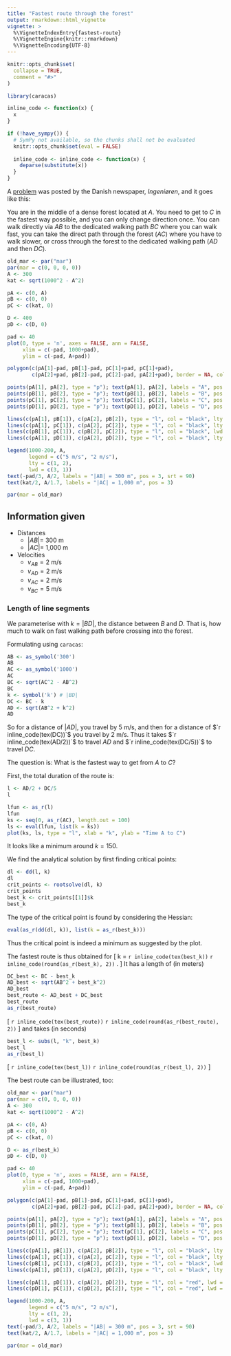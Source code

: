 ```yaml
---
title: "Fastest route through the forest"
output: rmarkdown::html_vignette
vignette: >
  %\VignetteIndexEntry{fastest-route}
  %\VignetteEngine{knitr::rmarkdown}
  %\VignetteEncoding{UTF-8}
---
```


```r
knitr::opts_chunk$set(
  collapse = TRUE,
  comment = "#>"
)
```

```r
library(caracas)
```

```r
inline_code <- function(x) {
  x
}

if (!have_sympy()) {
  # SymPy not available, so the chunks shall not be evaluated
  knitr::opts_chunk$set(eval = FALSE)
  
  inline_code <- inline_code <- function(x) {
    deparse(substitute(x))
  }
}
```

A [problem](https://ing.dk/artikel/taenkeboks-hurtigste-vej-mellem-a-b-1150-m-lang-232871) was posted by the Danish newspaper, *Ingeniøren*, and it goes like this:

You are in the middle of a dense forest located at $A$. 
You need to get to $C$ in the fastest way possible, and you can only change direction once. 
You can walk directly via $AB$ to the dedicated walking path $BC$ where you can walk fast, 
you can take the direct path through the forest ($AC$) where you have to walk slower, 
or cross through the forest to the dedicated walking path ($AD$ and then $DC$).

```r
old_mar <- par("mar")
par(mar = c(0, 0, 0, 0))
A <- 300
kat <- sqrt(1000^2 - A^2)

pA <- c(0, A)
pB <- c(0, 0)
pC <- c(kat, 0)

D <- 400
pD <- c(D, 0)

pad <- 40
plot(0, type = 'n', axes = FALSE, ann = FALSE, 
     xlim = c(-pad, 1000+pad), 
     ylim = c(-pad, A+pad))

polygon(c(pA[1]-pad, pB[1]-pad, pC[1]+pad, pC[1]+pad), 
        c(pA[2]+pad, pB[2]-pad, pC[2]-pad, pA[2]+pad), border = NA, col = "green")

points(pA[1], pA[2], type = "p"); text(pA[1], pA[2], labels = "A", pos = 2)
points(pB[1], pB[2], type = "p"); text(pB[1], pB[2], labels = "B", pos = 2)
points(pC[1], pC[2], type = "p"); text(pC[1], pC[2], labels = "C", pos = 4)
points(pD[1], pD[2], type = "p"); text(pD[1], pD[2], labels = "D", pos = 1)

lines(c(pA[1], pB[1]), c(pA[2], pB[2]), type = "l", col = "black", lty = 2)
lines(c(pA[1], pC[1]), c(pA[2], pC[2]), type = "l", col = "black", lty = 2)
lines(c(pB[1], pC[1]), c(pB[2], pC[2]), type = "l", col = "black", lwd = 3)
lines(c(pA[1], pD[1]), c(pA[2], pD[2]), type = "l", col = "black", lty = 2)

legend(1000-200, A, 
       legend = c("5 m/s", "2 m/s"), 
       lty = c(1, 2), 
       lwd = c(3, 1))
text(-pad/3, A/2, labels = "|AB| = 300 m", pos = 3, srt = 90)
text(kat/2, A/1.7, labels = "|AC| = 1,000 m", pos = 3)

par(mar = old_mar)
```

## Information given

* Distances
  * $|AB| =$ 300 m
  * $|AC| =$ 1,000 m
* Velocities
  * $v_{AB} = 2$ m/s
  * $v_{AD} = 2$ m/s
  * $v_{AC} = 2$ m/s
  * $v_{BC} = 5$ m/s

### Length of line segments

We parameterise with $k = |BD|$, the distance between $B$ and $D$. 
That is, how much to walk on fast walking path before crossing into 
the forest.

Formulating using `caracas`:

```r
AB <- as_symbol('300')
AB
AC <- as_symbol('1000')
AC
BC <- sqrt(AC^2 - AB^2)
BC
k <- symbol('k') # |BD|
DC <- BC - k
AD <- sqrt(AB^2 + k^2)
AD
```

So for a distance of $|AD|$, you travel by 5 m/s, and then for a distance of 
$`r inline_code(tex(DC))`$ you travel by 2 m/s. 
Thus it takes $`r inline_code(tex(AD/2))`$ to travel $AD$ and $`r inline_code(tex(DC/5))`$ to travel $DC$.

The question is: What is the fastest way to get from $A$ to $C$?

First, the total duration of the route is:

```r
l <- AD/2 + DC/5
l
```

```r
lfun <- as_r(l)
lfun
ks <- seq(0, as_r(AC), length.out = 100)
ls <- eval(lfun, list(k = ks))
plot(ks, ls, type = "l", xlab = "k", ylab = "Time A to C")
```

It looks like a minimum around $k = 150$.

We find the analytical solution by first finding critical points:

```r
dl <- dd(l, k)
dl
crit_points <- rootsolve(dl, k)
crit_points
best_k <- crit_points[[1]]$k
best_k
```

The type of the critical point is found by considering the Hessian:

```r
eval(as_r(dd(dl, k)), list(k = as_r(best_k)))
```

Thus the critical point is indeed a minimum as suggested by the plot.

The fastest route is thus obtained for 
\[
  k = `r inline_code(tex(best_k))` \approx `r inline_code(round(as_r(best_k), 2))` .
\]
It has a length of (in meters)
```r
DC_best <- BC - best_k
AD_best <- sqrt(AB^2 + best_k^2)
AD_best
best_route <- AD_best + DC_best
best_route
as_r(best_route)
```
\[
  `r inline_code(tex(best_route))` \approx `r inline_code(round(as_r(best_route), 2))`
\]
and takes (in seconds)
```r
best_l <- subs(l, "k", best_k)
best_l
as_r(best_l)
```
\[
  `r inline_code(tex(best_l))` \approx `r inline_code(round(as_r(best_l), 2))`
\]

The best route can be illustrated, too:


```r
old_mar <- par("mar")
par(mar = c(0, 0, 0, 0))
A <- 300
kat <- sqrt(1000^2 - A^2)

pA <- c(0, A)
pB <- c(0, 0)
pC <- c(kat, 0)

D <- as_r(best_k)
pD <- c(D, 0)

pad <- 40
plot(0, type = 'n', axes = FALSE, ann = FALSE, 
     xlim = c(-pad, 1000+pad), 
     ylim = c(-pad, A+pad))

polygon(c(pA[1]-pad, pB[1]-pad, pC[1]+pad, pC[1]+pad), 
        c(pA[2]+pad, pB[2]-pad, pC[2]-pad, pA[2]+pad), border = NA, col = "green")

points(pA[1], pA[2], type = "p"); text(pA[1], pA[2], labels = "A", pos = 2)
points(pB[1], pB[2], type = "p"); text(pB[1], pB[2], labels = "B", pos = 2)
points(pC[1], pC[2], type = "p"); text(pC[1], pC[2], labels = "C", pos = 4)
points(pD[1], pD[2], type = "p"); text(pD[1], pD[2], labels = "D", pos = 1)

lines(c(pA[1], pB[1]), c(pA[2], pB[2]), type = "l", col = "black", lty = 2)
lines(c(pA[1], pC[1]), c(pA[2], pC[2]), type = "l", col = "black", lty = 2)
lines(c(pB[1], pC[1]), c(pB[2], pC[2]), type = "l", col = "black", lwd = 3)
lines(c(pA[1], pD[1]), c(pA[2], pD[2]), type = "l", col = "black", lty = 2)

lines(c(pA[1], pD[1]), c(pA[2], pD[2]), type = "l", col = "red", lwd = 2.5)
lines(c(pD[1], pC[1]), c(pD[2], pC[2]), type = "l", col = "red", lwd = 2.5)

legend(1000-200, A, 
       legend = c("5 m/s", "2 m/s"), 
       lty = c(1, 2), 
       lwd = c(3, 1))
text(-pad/3, A/2, labels = "|AB| = 300 m", pos = 3, srt = 90)
text(kat/2, A/1.7, labels = "|AC| = 1,000 m", pos = 3)

par(mar = old_mar)
```
